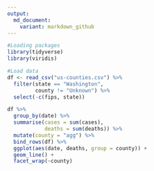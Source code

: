 ```yaml
---
output: 
  md_document:
    variant: markdown_github
---
```



```r
#Loading packages
library(tidyverse)
library(viridis)

#Load data
df <- read_csv("us-counties.csv") %>% 
  filter(state == "Washington",
         county != "Unknown") %>% 
  select(-c(fips, state))

```



```r
df %>% 
  group_by(date) %>% 
  summarise(cases = sum(cases),
            deaths = sum(deaths)) %>%
  mutate(county = "agg") %>% 
  bind_rows(df) %>% 
  ggplot(aes(date, deaths, group = county)) +
  geom_line() +
  facet_wrap(~county)

```


